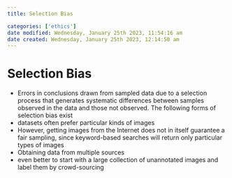 ```yaml
---
title: Selection Bias

categories: ['ethics']
date modified: Wednesday, January 25th 2023, 11:54:16 am
date created: Wednesday, January 25th 2023, 12:14:50 am
---
```


# Selection Bias


- Errors in conclusions drawn from sampled data due to a selection process that generates systematic differences between samples observed in the data and those not observed. The following forms of selection bias exist
- datasets often prefer particular kinds of images
- However, getting images from the Internet does not in itself guarantee a fair sampling, since keyword-based searches will return only particular types of images
- Obtaining data from multiple sources
- even better to start with a large collection of unannotated images and label them by crowd-sourcing



